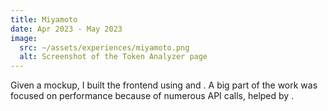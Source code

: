 ```yaml
---
title: Miyamoto
date: Apr 2023 - May 2023
image:
  src: ~/assets/experiences/miyamoto.png
  alt: Screenshot of the Token Analyzer page
---
```


Given a mockup, I built the frontend using <TechPill id="nextjs" /> and <TechPill id="tailwind" />.
A big part of the work was focused on performance because of numerous API calls,
helped by <TechPill id="tanstack-query" />.
